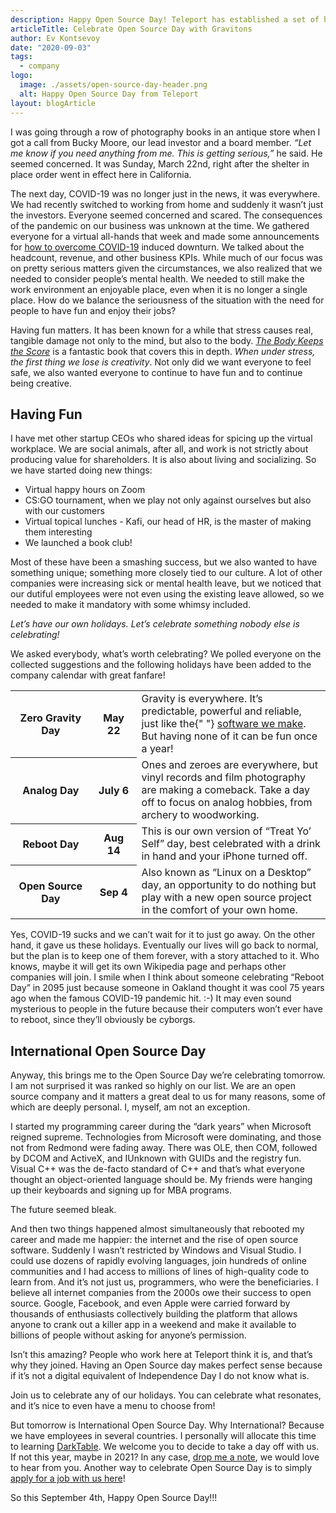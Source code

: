 ```yaml
---
description: Happy Open Source Day! Teleport has established a set of holidays for better employee mental health, one of which we are celebrating tomorrow.
articleTitle: Celebrate Open Source Day with Gravitons
author: Ev Kontsevoy
date: "2020-09-03"
tags:
  - company
logo:
  image: ./assets/open-source-day-header.png
  alt: Happy Open Source Day from Teleport
layout: blogArticle
---
```



I was going through a row of photography books in an antique store when I got a call from Bucky Moore, our lead investor and a board member. _“Let me know if you need anything from me. This is getting serious,”_ he said. He seemed concerned. It was Sunday, March 22nd, right after the shelter in place order went in effect here in California.

The next day, COVID-19 was no longer just in the news, it was everywhere. We had recently switched to working from home and suddenly it wasn’t just the investors. Everyone seemed concerned and scared. The consequences of the pandemic on our business was unknown at the time. We gathered everyone for a virtual all-hands that week and made some announcements for [how to overcome COVID-19](/surviving-the-upside-down/) induced downturn. We talked about the headcount, revenue, and other business KPIs. While much of our focus was on pretty serious matters given the circumstances, we also realized that we needed to consider people’s mental health. We needed to still make the work environment an enjoyable place, even when it is no longer a single place. How do we balance the seriousness of the situation with the need for people to have fun and enjoy their jobs?

Having fun matters. It has been known for a while that stress causes real, tangible damage not only to the mind, but also to the body. _[The Body Keeps the Score](https://www.penguinrandomhouse.com/books/313183/the-body-keeps-the-score-by-bessel-van-der-kolk-md/)_ is a fantastic book that covers this in depth. _When under stress, the first thing we lose is creativity_. Not only did we want everyone to feel safe, we also wanted everyone to continue to have fun and to continue being creative.

## Having Fun

I have met other startup CEOs who shared ideas for spicing up the virtual workplace. We are social animals, after all, and work is not strictly about producing value for shareholders. It is also about living and socializing. So we have started doing new things:

- Virtual happy hours on Zoom
- CS:GO tournament, when we play not only against ourselves but also with our customers
- Virtual topical lunches - Kafi, our head of HR, is the master of making them interesting
- We launched a book club!

Most of these have been a smashing success, but we also wanted to have something unique; something more closely tied to our culture. A lot of other companies were increasing sick or mental health leave, but we noticed that our dutiful employees were not even using the existing leave allowed, so we needed to make it mandatory with some whimsy included.

_Let’s have our own holidays. Let’s celebrate something nobody else is celebrating!_

We asked everybody, what’s worth celebrating? We polled everyone on the collected suggestions and the following holidays have been added to the company calendar with great fanfare!

<div style={{display: "block", margin: "40px 0", overflow: "scroll", boxShadow: "0 8px 32px rgb(0 0 0 / 24%)"}}>
  <table style={{textAlign: "left", minWidth: "400px", wordBreak: "break-word", fontSize: "15px", lineHeight: "24px", width: "100%", borderBottom: "1px solid #f0f2f4", marginTop: "0px"}}>
    <tbody>
      <tr>
        <th width="120" style={{padding: "16px"}}>Zero Gravity Day </th>
        <th width="60" style={{padding: "16px"}}>May 22</th>
        <td width="60%" style={{padding: "16px"}}>
          Gravity is everywhere. It’s predictable, powerful and reliable, just
          like the{" "}
          <a href="https://github.com/gravitational/gravity">software we make</a>.
          But having none of it can be fun once a year!
        </td>
      </tr>
      <tr>
        <th width="120" style={{padding: "16px"}}>Analog Day</th>
        <th width="60" style={{padding: "16px"}}>July 6</th>
        <td width="60%" style={{padding: "16px"}}>
          Ones and zeroes are everywhere, but vinyl records and film photography
          are making a comeback. Take a day off to focus on analog hobbies, from
          archery to woodworking.
        </td>
      </tr>
      <tr>
        <th width="120" style={{padding: "16px"}}>Reboot Day</th>
        <th width="60" style={{padding: "16px"}}>Aug 14</th>
        <td width="60%" style={{padding: "16px"}}>
          This is our own version of “Treat Yo’ Self” day, best celebrated with a
          drink in hand and your iPhone turned off.
        </td>
      </tr>
      <tr>
        <th width="120" style={{padding: "16px"}}>Open Source Day</th>
        <th width="60" style={{padding: "16px"}}>Sep 4</th>
        <td width="60%" style={{padding: "16px"}}>
          Also known as “Linux on a Desktop” day, an opportunity to do nothing but
          play with a new open source project in the comfort of your own home.
        </td>
      </tr>
    </tbody>
  </table>
</div>

Yes, COVID-19 sucks and we can’t wait for it to just go away. On the other hand, it gave us these holidays. Eventually our lives will go back to normal, but the plan is to keep one of them forever, with a story attached to it. Who knows, maybe it will get its own Wikipedia page and perhaps other companies will join. I smile when I think about someone celebrating “Reboot Day” in 2095 just because someone in Oakland thought it was cool 75 years ago when the famous COVID-19 pandemic hit. :-) It may even sound mysterious to people in the future because their computers won’t ever have to reboot, since they’ll obviously be cyborgs.

<EmailSubscribeViolet />

## International Open Source Day

Anyway, this brings me to the Open Source Day we’re celebrating tomorrow. I am not surprised it was ranked so highly on our list. We are an open source company and it matters a great deal to us for many reasons, some of which are deeply personal. I, myself, am not an exception.

I started my programming career during the “dark years” when Microsoft reigned supreme. Technologies from Microsoft were dominating, and those not from Redmond were fading away. There was OLE, then COM, followed by DCOM and ActiveX, and IUnknown with GUIDs and the registry fun. Visual C++ was the de-facto standard of C++ and that’s what everyone thought an object-oriented language should be. My friends were hanging up their keyboards and signing up for MBA programs.

The future seemed bleak.

And then two things happened almost simultaneously that rebooted my career and made me happier: the internet and the rise of open source software. Suddenly I wasn’t restricted by Windows and Visual Studio. I could use dozens of rapidly evolving languages, join hundreds of online communities and I had access to millions of lines of high-quality code to learn from. And it’s not just us, programmers, who were the beneficiaries. I believe all internet companies from the 2000s owe their success to open source. Google, Facebook, and even Apple were carried forward by thousands of enthusiasts collectively building the platform that allows anyone to crank out a killer app in a weekend and make it available to billions of people without asking for anyone’s permission.

Isn’t this amazing? People who work here at Teleport think it is, and that’s why they joined. Having an Open Source day makes perfect sense because if it’s not a digital equivalent of Independence Day I do not know what is.

Join us to celebrate any of our holidays. You can celebrate what resonates, and it’s nice to even have a menu to choose from!

But tomorrow is International Open Source Day. Why International? Because we have employees in several countries. I personally will allocate this time to learning [DarkTable](https://www.darktable.org/). We welcome you to decide to take a day off with us. If not this year, maybe in 2021? In any case, [drop me a note](mailto:ev@goteleport.com), we would love to hear from you. Another way to celebrate Open Source Day is to simply [apply for a job with us here](https://jobs.lever.co/teleport)!

So this September 4th, Happy Open Source Day!!!
